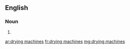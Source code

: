 ==English==

===Noun===
{{head|en|plural}}

# {{plural of|drying machine|lang=en}}

[[ar:drying machines]]
[[fr:drying machines]]
[[mg:drying machines]]